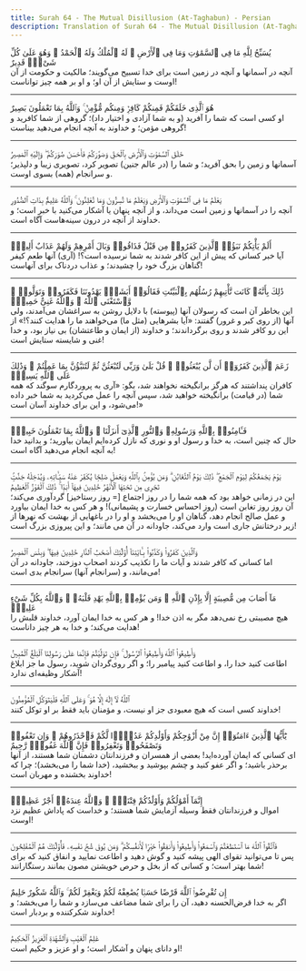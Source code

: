 ```yaml
---
title: Surah 64 - The Mutual Disillusion (At-Taghabun) - Persian
description: Translation of Surah 64 - The Mutual Disillusion (At-Taghabun) in Persian
---
```





<Aside type="quran" title="1">
يُسَبِّحُ لِلَّهِ مَا فِى ٱلسَّمَٰوَٰتِ وَمَا فِى ٱلْأَرْضِ ۖ لَهُ ٱلْمُلْكُ وَلَهُ ٱلْحَمْدُ ۖ وَهُوَ عَلَىٰ كُلِّ شَىْءٍۢ قَدِيرٌ
</Aside>

<Aside type="reference" title="1">
آنچه در آسمانها و آنچه در زمین است برای خدا تسبیح می‌گویند؛ مالکیت و حکومت از آن اوست و ستایش از آن او؛ و او بر همه چیز تواناست!
</Aside>

---

<Aside type="quran" title="2">
هُوَ ٱلَّذِى خَلَقَكُمْ فَمِنكُمْ كَافِرٌۭ وَمِنكُم مُّؤْمِنٌۭ ۚ وَٱللَّهُ بِمَا تَعْمَلُونَ بَصِيرٌ
</Aside>

<Aside type="reference" title="2">
او کسی است که شما را آفرید (و به شما آزادی و اختیار داد)؛ گروهی از شما کافرید و گروهی مؤمن؛ و خداوند به آنچه انجام می‌دهید بیناست!
</Aside>

---

<Aside type="quran" title="3">
خَلَقَ ٱلسَّمَٰوَٰتِ وَٱلْأَرْضَ بِٱلْحَقِّ وَصَوَّرَكُمْ فَأَحْسَنَ صُوَرَكُمْ ۖ وَإِلَيْهِ ٱلْمَصِيرُ
</Aside>

<Aside type="reference" title="3">
آسمانها و زمین را بحق آفرید؛ و شما را (در عالم جنین) تصویر کرد، تصویری زیبا و دلپذیر؛ و سرانجام (همه) بسوی اوست.
</Aside>

---

<Aside type="quran" title="4">
يَعْلَمُ مَا فِى ٱلسَّمَٰوَٰتِ وَٱلْأَرْضِ وَيَعْلَمُ مَا تُسِرُّونَ وَمَا تُعْلِنُونَ ۚ وَٱللَّهُ عَلِيمٌۢ بِذَاتِ ٱلصُّدُورِ
</Aside>

<Aside type="reference" title="4">
آنچه را در آسمانها و زمین است می‌داند، و از آنچه پنهان یا آشکار می‌کنید با خبر است؛ و خداوند از آنچه در درون سینه‌هاست آگاه است.
</Aside>

---

<Aside type="quran" title="5">
أَلَمْ يَأْتِكُمْ نَبَؤُا۟ ٱلَّذِينَ كَفَرُوا۟ مِن قَبْلُ فَذَاقُوا۟ وَبَالَ أَمْرِهِمْ وَلَهُمْ عَذَابٌ أَلِيمٌۭ
</Aside>

<Aside type="reference" title="5">
آیا خبر کسانی که پیش از این کافر شدند به شما نرسیده است؟! (آری) آنها طعم کیفر گناهان بزرگ خود را چشیدند؛ و عذاب دردناک برای آنهاست!
</Aside>

---

<Aside type="quran" title="6">
ذَٰلِكَ بِأَنَّهُۥ كَانَت تَّأْتِيهِمْ رُسُلُهُم بِٱلْبَيِّنَٰتِ فَقَالُوٓا۟ أَبَشَرٌۭ يَهْدُونَنَا فَكَفَرُوا۟ وَتَوَلَّوا۟ ۚ وَّٱسْتَغْنَى ٱللَّهُ ۚ وَٱللَّهُ غَنِىٌّ حَمِيدٌۭ
</Aside>

<Aside type="reference" title="6">
این بخاطر آن است که رسولان آنها (پیوسته) با دلایل روشن به سراغشان می‌آمدند، ولی آنها (از روی کبر و غرور) گفتند: «آیا بشرهایی (مثل ما) می‌خواهند ما را هدایت کنند؟!» از این رو کافر شدند و روی برگرداندند؛ و خداوند (از ایمان و طاعتشان) بی نیاز بود، و خدا غنی و شایسته ستایش است!
</Aside>

---

<Aside type="quran" title="7">
زَعَمَ ٱلَّذِينَ كَفَرُوٓا۟ أَن لَّن يُبْعَثُوا۟ ۚ قُلْ بَلَىٰ وَرَبِّى لَتُبْعَثُنَّ ثُمَّ لَتُنَبَّؤُنَّ بِمَا عَمِلْتُمْ ۚ وَذَٰلِكَ عَلَى ٱللَّهِ يَسِيرٌۭ
</Aside>

<Aside type="reference" title="7">
کافران پنداشتند که هرگز برانگیخته نخواهند شد، بگو: «آری به پروردگارم سوگند که همه شما (در قیامت) برانگیخته خواهید شد، سپس آنچه را عمل می‌کردید به شما خبر داده می‌شود، و این برای خداوند آسان است!»
</Aside>

---

<Aside type="quran" title="8">
فَـَٔامِنُوا۟ بِٱللَّهِ وَرَسُولِهِۦ وَٱلنُّورِ ٱلَّذِىٓ أَنزَلْنَا ۚ وَٱللَّهُ بِمَا تَعْمَلُونَ خَبِيرٌۭ
</Aside>

<Aside type="reference" title="8">
حال که چنین است، به خدا و رسول او و نوری که نازل کرده‌ایم ایمان بیاورید؛ و بدانید خدا به آنچه انجام می‌دهید آگاه است!
</Aside>

---

<Aside type="quran" title="9">
يَوْمَ يَجْمَعُكُمْ لِيَوْمِ ٱلْجَمْعِ ۖ ذَٰلِكَ يَوْمُ ٱلتَّغَابُنِ ۗ وَمَن يُؤْمِنۢ بِٱللَّهِ وَيَعْمَلْ صَٰلِحًۭا يُكَفِّرْ عَنْهُ سَيِّـَٔاتِهِۦ وَيُدْخِلْهُ جَنَّٰتٍۢ تَجْرِى مِن تَحْتِهَا ٱلْأَنْهَٰرُ خَٰلِدِينَ فِيهَآ أَبَدًۭا ۚ ذَٰلِكَ ٱلْفَوْزُ ٱلْعَظِيمُ
</Aside>

<Aside type="reference" title="9">
این در زمانی خواهد بود که همه شما را در روز اجتماع [= روز رستاخیز] گردآوری می‌کند؛ آن روز روز تغابن است (روز احساس خسارت و پشیمانی)! و هر کس به خدا ایمان بیاورد و عمل صالح انجام دهد، گناهان او را می‌بخشد و او را در باغهایی از بهشت که نهرها از زیر درختانش جاری است وارد می‌کند، جاودانه در آن می مانند؛ و این پیروزی بزرگ است!
</Aside>

---

<Aside type="quran" title="10">
وَٱلَّذِينَ كَفَرُوا۟ وَكَذَّبُوا۟ بِـَٔايَٰتِنَآ أُو۟لَٰٓئِكَ أَصْحَٰبُ ٱلنَّارِ خَٰلِدِينَ فِيهَا ۖ وَبِئْسَ ٱلْمَصِيرُ
</Aside>

<Aside type="reference" title="10">
اما کسانی که کافر شدند و آیات ما را تکذیب کردند اصحاب دوزخند، جاودانه در آن می‌مانند، و (سرانجام آنها) سرانجام بدی است!
</Aside>

---

<Aside type="quran" title="11">
مَآ أَصَابَ مِن مُّصِيبَةٍ إِلَّا بِإِذْنِ ٱللَّهِ ۗ وَمَن يُؤْمِنۢ بِٱللَّهِ يَهْدِ قَلْبَهُۥ ۚ وَٱللَّهُ بِكُلِّ شَىْءٍ عَلِيمٌۭ
</Aside>

<Aside type="reference" title="11">
هیچ مصیبتی رخ نمی‌دهد مگر به اذن خدا! و هر کس به خدا ایمان آورد، خداوند قلبش را هدایت می‌کند؛ و خدا به هر چیز داناست!
</Aside>

---

<Aside type="quran" title="12">
وَأَطِيعُوا۟ ٱللَّهَ وَأَطِيعُوا۟ ٱلرَّسُولَ ۚ فَإِن تَوَلَّيْتُمْ فَإِنَّمَا عَلَىٰ رَسُولِنَا ٱلْبَلَٰغُ ٱلْمُبِينُ
</Aside>

<Aside type="reference" title="12">
اطاعت کنید خدا را، و اطاعت کنید پیامبر را؛ و اگر روی‌گردان شوید، رسول ما جز ابلاغ آشکار وظیفه‌ای ندارد!
</Aside>

---

<Aside type="quran" title="13">
ٱللَّهُ لَآ إِلَٰهَ إِلَّا هُوَ ۚ وَعَلَى ٱللَّهِ فَلْيَتَوَكَّلِ ٱلْمُؤْمِنُونَ
</Aside>

<Aside type="reference" title="13">
خداوند کسی است که هیچ معبودی جز او نیست، و مؤمنان باید فقط بر او توکل کنند!
</Aside>

---

<Aside type="quran" title="14">
يَٰٓأَيُّهَا ٱلَّذِينَ ءَامَنُوٓا۟ إِنَّ مِنْ أَزْوَٰجِكُمْ وَأَوْلَٰدِكُمْ عَدُوًّۭا لَّكُمْ فَٱحْذَرُوهُمْ ۚ وَإِن تَعْفُوا۟ وَتَصْفَحُوا۟ وَتَغْفِرُوا۟ فَإِنَّ ٱللَّهَ غَفُورٌۭ رَّحِيمٌ
</Aside>

<Aside type="reference" title="14">
ای کسانی که ایمان آورده‌اید! بعضی از همسران و فرزندانتان دشمنان شما هستند، از آنها برحذر باشید؛ و اگر عفو کنید و چشم بپوشید و ببخشید، (خدا شما را می‌بخشد)؛ چرا که خداوند بخشنده و مهربان است!
</Aside>

---

<Aside type="quran" title="15">
إِنَّمَآ أَمْوَٰلُكُمْ وَأَوْلَٰدُكُمْ فِتْنَةٌۭ ۚ وَٱللَّهُ عِندَهُۥٓ أَجْرٌ عَظِيمٌۭ
</Aside>

<Aside type="reference" title="15">
اموال و فرزندانتان فقط وسیله آزمایش شما هستند؛ و خداست که پاداش عظیم نزد اوست!
</Aside>

---

<Aside type="quran" title="16">
فَٱتَّقُوا۟ ٱللَّهَ مَا ٱسْتَطَعْتُمْ وَٱسْمَعُوا۟ وَأَطِيعُوا۟ وَأَنفِقُوا۟ خَيْرًۭا لِّأَنفُسِكُمْ ۗ وَمَن يُوقَ شُحَّ نَفْسِهِۦ فَأُو۟لَٰٓئِكَ هُمُ ٱلْمُفْلِحُونَ
</Aside>

<Aside type="reference" title="16">
پس تا می‌توانید تقوای الهی پیشه کنید و گوش دهید و اطاعت نمایید و انفاق کنید که برای شما بهتر است؛ و کسانی که از بخل و حرص خویشتن مصون بمانند رستگارانند!
</Aside>

---

<Aside type="quran" title="17">
إِن تُقْرِضُوا۟ ٱللَّهَ قَرْضًا حَسَنًۭا يُضَٰعِفْهُ لَكُمْ وَيَغْفِرْ لَكُمْ ۚ وَٱللَّهُ شَكُورٌ حَلِيمٌ
</Aside>

<Aside type="reference" title="17">
اگر به خدا قرض‌الحسنه دهید، آن را برای شما مضاعف می‌سازد و شما را می‌بخشد؛ و خداوند شکرکننده و بردبار است!
</Aside>

---

<Aside type="quran" title="18">
عَٰلِمُ ٱلْغَيْبِ وَٱلشَّهَٰدَةِ ٱلْعَزِيزُ ٱلْحَكِيمُ
</Aside>

<Aside type="reference" title="18">
او دانای پنهان و آشکار است؛ و او عزیز و حکیم است!
</Aside>

---
